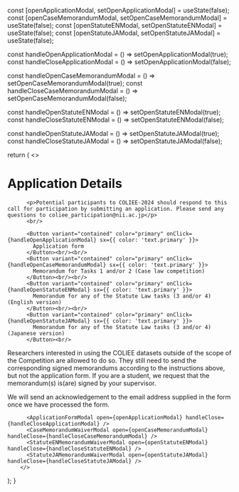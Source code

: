 

  const [openApplicationModal, setOpenApplicationModal] = useState(false);
  const [openCaseMemorandumModal, setOpenCaseMemorandumModal] = useState(false);
  const [openStatuteENModal, setOpenStatuteENModal] = useState(false);
  const [openStatuteJAModal, setOpenStatuteJAModal] = useState(false);

  const handleOpenApplicationModal = () => setOpenApplicationModal(true);
  const handleCloseApplicationModal = () => setOpenApplicationModal(false);

  const handleOpenCaseMemorandumModal = () => setOpenCaseMemorandumModal(true);
  const handleCloseCaseMemorandumModal = () => setOpenCaseMemorandumModal(false);

  const handleOpenStatuteENModal = () => setOpenStatuteENModal(true);
  const handleCloseStatuteENModal = () => setOpenStatuteENModal(false);

  const handleOpenStatuteJAModal = () => setOpenStatuteJAModal(true);
  const handleCloseStatuteJAModal = () => setOpenStatuteJAModal(false);

  return (
        <>
          <h1>Application Details</h1>

          <p>Potential participants to COLIEE-2024 should respond to this call for participation by submitting an application. Please send any questions to coliee_participation@nii.ac.jp</p>
          <br/>
          
          <Button variant="contained" color="primary" onClick={handleOpenApplicationModal} sx={{ color: 'text.primary' }}>
            Application form
          </Button><br/><br/>
          <Button variant="contained" color="primary" onClick={handleOpenCaseMemorandumModal} sx={{ color: 'text.primary' }}>
            Memorandum for Tasks 1 and/or 2 (Case law competition)
          </Button><br/><br/>
          <Button variant="contained" color="primary" onClick={handleOpenStatuteENModal} sx={{ color: 'text.primary' }}>
            Memorandum for any of the Statute Law tasks (3 and/or 4) (English version)
          </Button><br/><br/>
          <Button variant="contained" color="primary" onClick={handleOpenStatuteJAModal} sx={{ color: 'text.primary' }}>
            Memorandum for any of the Statute Law tasks (3 and/or 4) (Japanese version)
          </Button><br/>

<p>Researchers interested in using the COLIEE datasets outside of the scope of the Competition are allowed to do so. They still need to send the corresponding signed memorandums according to the instructions above, but not the application form. If you are a student, we request that the memorandum(s) is(are) signed by your supervisor.</p>

<p>We will send an acknowledgement to the email address supplied in the form once we have processed the form.</p>

          <ApplicationFormModal open={openApplicationModal} handleClose={handleCloseApplicationModal} />
          <CaseMemorandumWaiverModal open={openCaseMemorandumModal} handleClose={handleCloseCaseMemorandumModal} />
          <StatuteENMemorandumWaiverModal open={openStatuteENModal} handleClose={handleCloseStatuteENModal} />
          <StatuteJAMemorandumWaiverModal open={openStatuteJAModal} handleClose={handleCloseStatuteJAModal} />
        </>
  );
}

